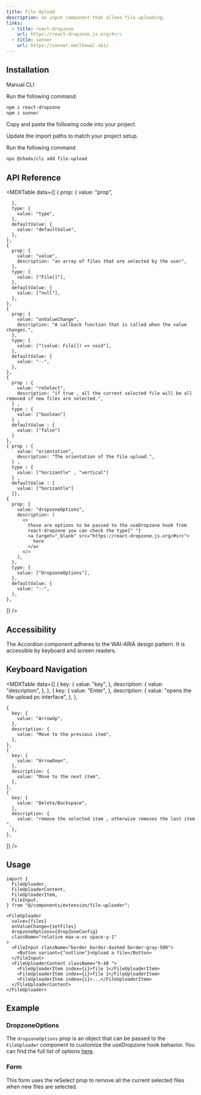 ```yaml
---
title: File Upload
description: an input component that allows file uploading.
links:
  - title: react-dropzone
    url: https://react-dropzone.js.org/#src
  - title: sonner
    url: https://sonner.emilkowal.ski/
---
```


<ComponentPreview name="file-upload-demo" />

## Installation

<Tabs defaultValue="manual">

<TabsList>
  <TabsTrigger value="manual">Manual</TabsTrigger>
  <TabsTrigger value="cli">CLI</TabsTrigger>
</TabsList>

<TabsContent value="manual">

<Steps>

<Step>Run the following command:</Step>

```bash
npm i react-dropzone
npm i sonner
```

<Step>Copy and paste the following code into your project.</Step>

<ComponentSource name="file-upload" />

<Step>Update the import paths to match your project setup.</Step>

</Steps>

</TabsContent>

<TabsContent value="cli">

<Step>Run the following command </Step>

```bash
npx @shadx/cli add file-upload
```

</TabsContent>

</Tabs>

## API Reference

<MDXTable
  data={[
    {
      prop: {
        value: "prop",

      },
      type: {
        value: "type",
      },
      defaultValue: {
        value: "defaultValue",
      },
    },
    {
      prop: {
        value: "value",
        description: "an array of files that are selected by the user",
      },
      type: {
        value: ["File[]"],
      },
      defaultValue: {
        value: ["null"],
      },
    },
    {
      prop: {
        value: "onValueChange",
        description: "A callback function that is called when the value changes.",
      },
      type: {
        value: ["(value: File[]) => void"],
      },
      defaultValue: {
        value: "--",
      },
    },
    {
      prop : {
        value: "reSelect",
        description: "if true , all the current selected file will be all removed if new files are selected.",
      } ,
      type : {
        value: ["boolean"]
      } ,
      defaultValue : {
        value: ["false"]
      }
    },
    { prop : {
        value: "orientation",
        description: "The orientation of the file upload.",
      } ,
      type : {
        value: ["horizantle" , "vertical"]
      } ,
      defaultValue : {
        value: ["horizantle"]
      }},
    {
      prop: {
        value: "dropzoneOptions",
        description: (
          <>
            those are options to be passed to the useDropzone hook from
            react-dropzone you can check the type{" "}
            <a target="_blank" src="https://react-dropzone.js.org/#src">
              here
            </a>
          </>
        ),
      },
      type: {
        value: ["DropzoneOptions"],
      },
      defaultValue: {
        value: "--",
      },
    },

]}
/>

## Accessibility

The Accordion component adheres to the WAI-ARIA design pattern. It is accessible by keyboard and screen readers.

## Keyboard Navigation

<MDXTable
  data={[
    {
      key: {
        value: "key",
      },
      description: {
        value: "description",
      },
    },
    {
      key: {
        value: "Enter",
      },
      description: {
        value: "opens the file upload pc interface",
      },
    },

    {
      key: {
        value: "ArrowUp",
      },
      description: {
        value: "Move to the previous item",
      },
    },
    {
      key: {
        value: "ArrowDown",
      },
      description: {
        value: "Move to the next item",
      },
    },
    {
      key: {
        value: "Delete/Backspace",
      },
      description: {
        value: "remove the selected item , otherwise removes the last item ",
      },
    },

]}
/>

## Usage

```tsx
import {
  FileUploader,
  FileUploaderContent,
  FileUploaderItem,
  FileInput,
} from "@/components/extension/file-uploader";
```

```tsx
<FileUploader
  value={files}
  onValueChange={setFiles}
  dropzoneOptions={dropZoneConfig}
  className="relative max-w-xs space-y-1"
>
  <FileInput className="border border-dashed border-gray-500">
    <Button variant={"outline"}>Upload a file</Button>
  </FileInput>
  <FileUploaderContent className="h-48 ">
    <FileUploaderItem index={i}>file 1</FileUploaderItem>
    <FileUploaderItem index={i}>file 2</FileUploaderItem>
    <FileUploaderItem index={i}>...</FileUploaderItem>
  </FileUploaderContent>
</FileUploader>
```

## Example

### DropzoneOptions

The `dropzoneOptions` prop is an object that can be passed to the `FileUploader` component to customize the useDropzone hook behavior. You can find the full list of options [here](https://react-dropzone.js.org/#src).

<ComponentPreview name="file-upload-dropzone" />

### Form

This form uses the reSelect prop to remove all the current selected files when new files are selected.

<ComponentPreview name="file-upload-zod" />
